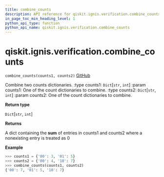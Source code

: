 ```yaml
---
title: combine_counts
description: API reference for qiskit.ignis.verification.combine_counts
in_page_toc_min_heading_level: 1
python_api_type: function
python_api_name: qiskit.ignis.verification.combine_counts
---
```


<span id="qiskit-ignis-verification-combine-counts" />

# qiskit.ignis.verification.combine\_counts

<span id="qiskit.ignis.verification.combine_counts" />

`combine_counts(counts1, counts2)` [GitHub](https://github.com/qiskit-community/qiskit-ignis/tree/stable/0.5/qiskit/ignis/verification/tomography/data.py "view source code")

Combine two counts dictionaries. :type counts1: `Dict`\[`str`, `int`] :param counts1: One of the count dictionaries to combine. :type counts2: `Dict`\[`str`, `int`] :param counts2: One of the count dictionaries to combine.

**Return type**

`Dict`\[`str`, `int`]

**Returns**

A dict containing the **sum** of entries in counts1 and counts2 where a nonexisting entry is treated as 0

**Example**

```python
>>> counts1 = {'00': 3, '01': 5}
>>> counts2 = {'00': 4, '10': 7}
>>> combine_counts(counts1, counts2)
{'00': 7, '01': 5, '10': 7}
```

